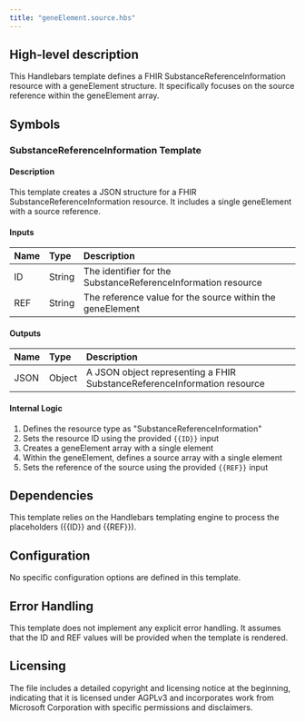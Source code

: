 ```yaml
---
title: "geneElement.source.hbs"
---
```


## High-level description
This Handlebars template defines a FHIR SubstanceReferenceInformation resource with a geneElement structure. It specifically focuses on the source reference within the geneElement array.

## Symbols

### SubstanceReferenceInformation Template
#### Description
This template creates a JSON structure for a FHIR SubstanceReferenceInformation resource. It includes a single geneElement with a source reference.

#### Inputs
| Name | Type | Description |
|:-----|:-----|:------------|
| ID | String | The identifier for the SubstanceReferenceInformation resource |
| REF | String | The reference value for the source within the geneElement |

#### Outputs
| Name | Type | Description |
|:-----|:-----|:------------|
| JSON | Object | A JSON object representing a FHIR SubstanceReferenceInformation resource |

#### Internal Logic
1. Defines the resource type as "SubstanceReferenceInformation"
2. Sets the resource ID using the provided `{{ID}}` input
3. Creates a geneElement array with a single element
4. Within the geneElement, defines a source array with a single element
5. Sets the reference of the source using the provided `{{REF}}` input

## Dependencies
This template relies on the Handlebars templating engine to process the placeholders ({{ID}} and {{REF}}).

## Configuration
No specific configuration options are defined in this template.

## Error Handling
This template does not implement any explicit error handling. It assumes that the ID and REF values will be provided when the template is rendered.

## Licensing
The file includes a detailed copyright and licensing notice at the beginning, indicating that it is licensed under AGPLv3 and incorporates work from Microsoft Corporation with specific permissions and disclaimers.